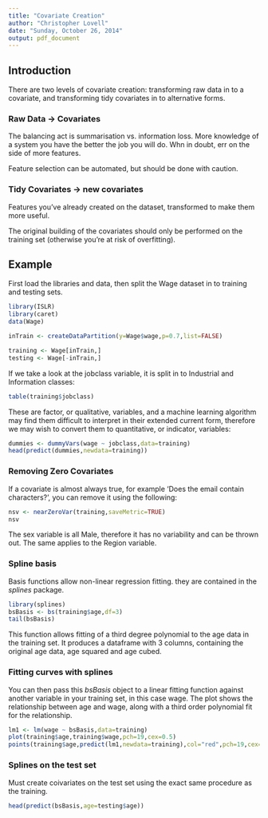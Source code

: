 ---
title: "Covariate Creation"
author: "Christopher Lovell"
date: "Sunday, October 26, 2014"
output: pdf_document
---


## Introduction
There are two levels of covariate creation: transforming raw data in to a covariate, and transforming tidy covariates in to alternative forms.

### Raw Data -> Covariates
The balancing act is summarisation vs. information loss. More knowledge of a system you have the better the job you will do. Whn in doubt, err on the side of more features.

Feature selection can be automated, but should be done with caution.

### Tidy Covariates -> new covariates
Features you've already created on the dataset, transformed to make them more useful. 

The original building of the covariates should only be performed on the training set (otherwise you're at risk of overfitting).

## Example
First load the libraries and data, then split the Wage dataset in to training and testing sets.

```{r}
library(ISLR)
library(caret)
data(Wage)

inTrain <- createDataPartition(y=Wage$wage,p=0.7,list=FALSE)

training <- Wage[inTrain,]
testing <- Wage[-inTrain,]
```

If we take a look at the jobclass variable, it is split in to Industrial and Information classes:
```{r}
table(training$jobclass)
```

These are factor, or qualitative, variables, and a machine learning algorithm may find them difficult to interpret in their extended current form, therefore we may wish to convert them to quantitative, or indicator, variables:

```{r}
dummies <- dummyVars(wage ~ jobclass,data=training)
head(predict(dummies,newdata=training))
```

### Removing Zero Covariates
If a covariate is almost always true, for example 'Does the email contain characters?', you can remove it using the following:

```{r}
nsv <- nearZeroVar(training,saveMetric=TRUE)
nsv
```

The sex variable is all Male, therefore it has no variability and can be thrown out. The same applies to the Region variable.

### Spline basis
Basis functions allow non-linear regression fitting. they are contained in the _splines_ package.

```{r}
library(splines)
bsBasis <- bs(training$age,df=3)
tail(bsBasis)
```

This function allows fitting of a third degree polynomial to the age data in the training set. It produces a dataframe with 3 columns, containing the original age data, age squared and age cubed.

### Fitting curves with splines
You can then pass this _bsBasis_ object to a linear fitting function against another variable in your training set, in this case wage. The plot shows the relationship between age and wage, along with a third order polynomial fit for the relationship.

```{r}
lm1 <- lm(wage ~ bsBasis,data=training)
plot(training$age,training$wage,pch=19,cex=0.5)
points(training$age,predict(lm1,newdata=training),col="red",pch=19,cex=0.5)
```

### Splines on the test set
Must create coivariates on the test set using the exact same procedure as the training.

```{r}
head(predict(bsBasis,age=testing$age))
```

